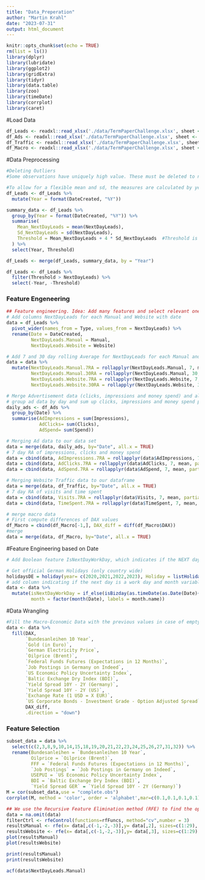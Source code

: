 ```yaml
---
title: "Data_Preperation"
author: "Martin Krahl"
date: "2023-07-31"
output: html_document
---
```


```r
knitr::opts_chunk$set(echo = TRUE)
rm(list = ls())
library(dplyr)
library(lubridate)
library(ggplot2)
library(gridExtra)
library(tidyr)
library(data.table)
library(zoo)
library(timeDate)
library(corrplot)
library(caret)
```
#Load Data
```r
df_Leads <- readxl::read_xlsx('./data/TermPaperChallenge.xlsx', sheet <- 'Leads')
df_Ads <- readxl::read_xlsx('./data/TermPaperChallenge.xlsx', sheet <- 'Ads')
df_Traffic <- readxl::read_xlsx('./data/TermPaperChallenge.xlsx', sheet <- 'WebsiteTraffic')
df_Macro <- readxl::read_xlsx('./data/TermPaperChallenge.xlsx', sheet <- 'Macro')
```

#Data Preprocessing
```r
#Deleting Outliers
#Some observations have uniquely high value. These must be deleted to not effect the regression too much

#To allow for a flexible mean and sd, the measures are calculated by year. 
df_Leads <- df_Leads %>%
  mutate(Year = format(DateCreated, "%Y"))

summary_data <- df_Leads %>%
  group_by(Year = format(DateCreated, "%Y")) %>%
  summarise(
    Mean_NextDayLeads = mean(NextDayLeads),
    Sd_NextDayLeads = sd(NextDayLeads),
    Threshold = Mean_NextDayLeads + 4 * Sd_NextDayLeads  #Threshold is determined to begin 4 Sd over the Mean
  ) %>%
  select(Year, Threshold)

df_Leads <- merge(df_Leads, summary_data, by = "Year") 

df_Leads <- df_Leads %>%
  filter(Threshold > NextDayLeads) %>%
  select(-Year, -Threshold)
```

### Feature Engeneering
```r
## Feature engineering. Idea: Add many features and select relevant ones later
# Add columns NextDayLeads for each Manual and Website with date 
data = df_Leads %>%
  pivot_wider(names_from = Type, values_from = NextDayLeads) %>%
  rename(Date = DateCreated, 
         NextDayLeads.Manual = Manual,
         NextDayLeads.Website = Website)

# Add 7 and 30 day rolling Average for NextDayLeads for each Manual and Website Leads.
data = data %>%
  mutate(NextDayLeads.Manual.7RA = rollapplyr(NextDayLeads.Manual, 7, mean, partial = TRUE, na.rm = T), # 7 day RA for Manual Leads
         NextDayLeads.Manual.30RA = rollapplyr(NextDayLeads.Manual, 30, mean, partial = TRUE, na.rm = T), # 30 day RA for Manual Leads
         NextDayLeads.Website.7RA = rollapplyr(NextDayLeads.Website, 7, mean, partial = TRUE, na.rm = T), # 7 day RA for Website
         NextDayLeads.Website.30RA = rollapplyr(NextDayLeads.Website, 30, mean, partial = TRUE, na.rm = T)) # 30 day RA for Website Leads

# Merge Advertisement data (clicks, impressions and money spend) and also compute 7day RA of those values
# group ad data by day and sum up clicks, impressions and money spend per day
daily_ads <- df_Ads %>%
  group_by(Date) %>%
  summarise(AdImpressions = sum(Impressions),
            AdClicks= sum(Clicks),
            AdSpend= sum(Spend))

# Merging Ad data to our data set
data = merge(data, daily_ads, by="Date", all.x = TRUE)
# 7 day RA of impressions, clicks and money spend
data = cbind(data, AdImpressions.7RA = rollapplyr(data$AdImpressions, 7, mean, partial = TRUE)) 
data = cbind(data, AdClicks.7RA = rollapplyr(data$AdClicks, 7, mean, partial = TRUE)) 
data = cbind(data, AdSpend.7RA = rollapplyr(data$AdSpend, 7, mean, partial = TRUE)) 

# Merging Website Traffic data to our dataframe
data = merge(data, df_Traffic, by="Date", all.x = TRUE)
# 7 day RA of visits and time spent
data = cbind(data, Visits.7RA = rollapplyr(data$Visits, 7, mean, partial = TRUE)) 
data = cbind(data, TimeSpent.7RA = rollapplyr(data$TimeSpent, 7, mean, partial = TRUE)) 

# merge macro data
# First compute differences of DAX values
df_Macro = cbind(df_Macro[-1,], DAX_diff = diff(df_Macro$DAX))
#merge
data = merge(data, df_Macro, by="Date", all.x = TRUE)
```

#Feature Engineering based on Date
```r
# Add Boolean feature IsNextDayWorkDay, which indicates if the NEXT day is a workday (not a weekend or a holiday). Needs Package timeDate. Also add Month Factor Feature

# Get official German Holidays (only country wide)
holidaysDE = holiday(year= c(2020,2021,2022,2023), Holiday = listHolidays("DE"))
# add column indicating if the next day is a work day and month variable
data <- data %>% 
  mutate(isNextDayWorkDay = if_else(isBizday(as.timeDate(as.Date(Date)+1),holidays = holidaysDE, wday = 1:5), 1, 0),
         month = factor(month(Date), labels = month.name))

```

#Data Wrangling
```r
#Fill the Macro-Economic Data with the previous values in case of empty values (weekends)
data <- data %>%
  fill(DAX,
       `Bundesanleihen 10 Year`,
       `Gold (in Euro)`,
       `German Electricity Price`,
       `Oilprice (Brent)`,
       `Federal Funds Futures (Expectations in 12 Months)`,
       `Job Postings in Germany on Indeed`, 
       `US Economic Policy Uncertainty Index`,
       `Baltic Exchange Dry Index (BDI)`,
       `Yield Spread 10Y - 2Y (Germany)`, 
       `Yield Spread 10Y - 2Y (US)`,
       `Exchange Rate (1 USD = X EUR)`, 
       `US Corporate Bonds - Investment Grade - Option Adjusted Spread`,
       DAX_diff,
       .direction = "down")
```

### Feature Selection
```r
subset_data = data %>% 
  select(c(2,3,8,9,10,14,15,18,19,20,21,22,23,24,25,26,27,31,32)) %>%
  rename(Bundesanleihen = `Bundesanleihen 10 Year`,
         Oilprice = `Oilprice (Brent)`,
         FFF = `Federal Funds Futures (Expectations in 12 Months)`,
         `Job Postings` = `Job Postings in Germany on Indeed`,
         USEPUI = `US Economic Policy Uncertainty Index`,
         BDI = `Baltic Exchange Dry Index (BDI)`,
         `Yield Spread GER` = `Yield Spread 10Y - 2Y (Germany)`)
M = cor(subset_data,use = "complete.obs")
corrplot(M, method = 'color', order = 'alphabet',mar=c(0.1,0.1,0.1,0.1), type = "upper",tl.cex=0.5)

## We use the Recursive Feature Elimination method (RFE) to find the optimal subset of features for Manual Lead data and Website Lead data separately.
data = na.omit(data)
filterCtrl <- rfeControl(functions=rfFuncs, method="cv",number = 3)
resultsManual <- rfe(x= data[,c(-1,-2,-3)],y= data[,2], sizes=c(1:29), rfeControl=filterCtrl, na.action = na.omit)
resultsWebsite <- rfe(x= data[,c(-1,-2,-3)],y= data[,3], sizes=c(1:29), rfeControl=filterCtrl,na.action = na.omit)
plot(resultsManual)
plot(resultsWebsite)

print(resultsManual)
print(resultsWebsite)

acf(data$NextDayLeads.Manual)
```


